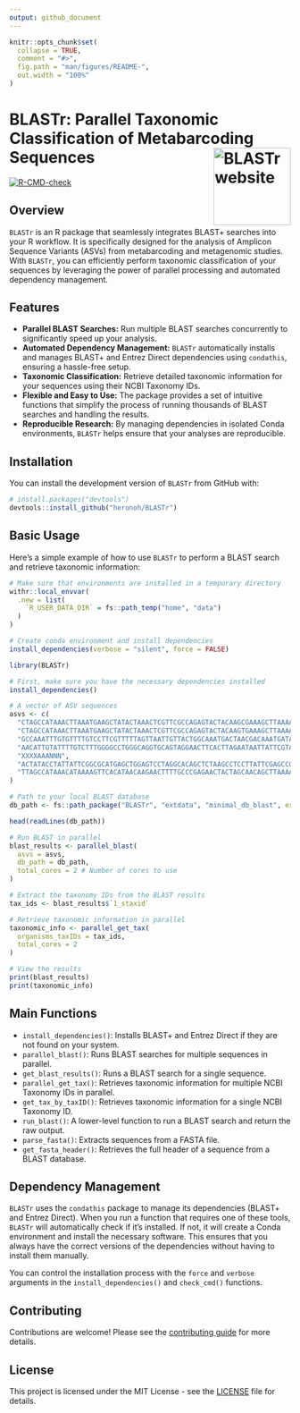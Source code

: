 ```yaml
---
output: github_document
---
```


<!-- README.md is generated from README.Rmd. Please edit that file -->

```r
knitr::opts_chunk$set(
  collapse = TRUE,
  comment = "#>",
  fig.path = "man/figures/README-",
  out.width = "100%"
)
```

# BLASTr: Parallel Taxonomic Classification of Metabarcoding Sequences <a href="https://heronoh.github.io/BLASTr/"><img src="man/figures/logo.png" align="right" height="138" alt="BLASTr website" /></a>

<!-- badges: start -->
[![R-CMD-check](https://github.com/heronoh/BLASTr/actions/workflows/R-CMD-check.yaml/badge.svg)](https://github.com/heronoh/BLASTr/actions/workflows/R-CMD-check.yaml)
<!-- [![CRAN status](https://www.r-pkg.org/badges/version/BLASTr)](https://CRAN.R-project.org/package=BLASTr) -->
<!-- badges: end -->

## Overview

`BLASTr` is an R package that seamlessly integrates BLAST+ searches into your R workflow.
It is specifically designed for the analysis of Amplicon Sequence Variants (ASVs) from metabarcoding and metagenomic studies.
With `BLASTr`, you can efficiently perform taxonomic classification of your sequences by leveraging the power of parallel processing and automated dependency management.

## Features

* **Parallel BLAST Searches:** Run multiple BLAST searches concurrently to significantly speed up your analysis.
* **Automated Dependency Management:** `BLASTr` automatically installs and manages BLAST+ and Entrez Direct dependencies using `condathis`, ensuring a hassle-free setup.
* **Taxonomic Classification:** Retrieve detailed taxonomic information for your sequences using their NCBI Taxonomy IDs.
* **Flexible and Easy to Use:** The package provides a set of intuitive functions that simplify the process of running thousands of BLAST searches and handling the results.
* **Reproducible Research:** By managing dependencies in isolated Conda environments, `BLASTr` helps ensure that your analyses are reproducible.

## Installation

You can install the development version of `BLASTr` from GitHub with:

```r
# install.packages("devtools")
devtools::install_github("heronoh/BLASTr")
```

## Basic Usage

Here's a simple example of how to use `BLASTr` to perform a BLAST search and retrieve taxonomic information:

```r
# Make sure that environments are installed in a temporary directory
withr::local_envvar(
  .new = list(
    `R_USER_DATA_DIR` = fs::path_temp("home", "data")
  )
)

# Create conda environment and install dependencies
install_dependencies(verbose = "silent", force = FALSE)
```

```r
library(BLASTr)

# First, make sure you have the necessary dependencies installed
install_dependencies()

# A vector of ASV sequences
asvs <- c(
  "CTAGCCATAAACTTAAATGAAGCTATACTAAACTCGTTCGCCAGAGTACTACAAGCGAAAGCTTAAAACTCATAGGACTTGGCGGTGTTTCAGACCCAC",
  "CTAGCCATAAACTTAAATGAAGCTATACTAAACTCGTTCGCCAGAGTACTACAAGTGAAAGCTTAAAACTCATAGGACTTGGCGGTGTTTCAGACCCAC",
  "GCCAAATTTGTGTTTTGTCCTTCGTTTTTAGTTAATTGTTACTGGCAAATGACTAACGACAAATGATAAATTACTAATAC",
  "AACATTGTATTTTGTCTTTGGGGCCTGGGCAGGTGCAGTAGGAACTTCACTTAGAATAATTATTCGTACTGAGCTTGGGCATCCAGGAAGACTTATCGGGGATGATCAAATCTATAATGTAATTGTTACAGCACATGCATTTGTGATAATTTTTTTTATAGTAATACCTATTATGATT",
  "XXXXAAANNN",
  "ACTATACCTATTATTCGGCGCATGAGCTGGAGTCCTAGGCACAGCTCTAAGCCTCCTTATTCGAGCCGAGCTGGGCCAGCCAGGCAACCTTCTAGGTAACGACCACATCTACAACGTTATCGTCACAGCCCATGCATTTGTAATAATCTTCTTCATAGTAATACCCATCATAATCGGAGGCTTTGGCAACTGACTAGTTCCCCTAATAATCGGTGCCCCCGATATG",
  "TTAGCCATAAACATAAAAGTTCACATAACAAGAACTTTTGCCCGAGAACTACTAGCAACAGCTTAAAACTCAAAGGACTTGGCGGTGCTTTATATCCAC"
)

# Path to your local BLAST database
db_path <- fs::path_package("BLASTr", "extdata", "minimal_db_blast", ext = "fasta")

head(readLines(db_path))
```

```r
# Run BLAST in parallel
blast_results <- parallel_blast(
  asvs = asvs,
  db_path = db_path,
  total_cores = 2 # Number of cores to use
)

# Extract the taxonomy IDs from the BLAST results
tax_ids <- blast_results$`1_staxid`

# Retrieve taxonomic information in parallel
taxonomic_info <- parallel_get_tax(
  organisms_taxIDs = tax_ids,
  total_cores = 2
)
```

```r
# View the results
print(blast_results)
print(taxonomic_info)
```

## Main Functions

* `install_dependencies()`: Installs BLAST+ and Entrez Direct if they are not found on your system.
* `parallel_blast()`: Runs BLAST searches for multiple sequences in parallel.
* `get_blast_results()`: Runs a BLAST search for a single sequence.
* `parallel_get_tax()`: Retrieves taxonomic information for multiple NCBI Taxonomy IDs in parallel.
* `get_tax_by_taxID()`: Retrieves taxonomic information for a single NCBI Taxonomy ID.
* `run_blast()`: A lower-level function to run a BLAST search and return the raw output.
* `parse_fasta()`: Extracts sequences from a FASTA file.
* `get_fasta_header()`: Retrieves the full header of a sequence from a BLAST database.

## Dependency Management

`BLASTr` uses the `condathis` package to manage its dependencies (BLAST+ and Entrez Direct).
When you run a function that requires one of these tools, `BLASTr` will automatically check if it's installed. If not, it will create a Conda environment and install the necessary software.
This ensures that you always have the correct versions of the dependencies without having to install them manually.

You can control the installation process with the `force` and `verbose` arguments in the `install_dependencies()` and `check_cmd()` functions.

## Contributing

Contributions are welcome! Please see the [contributing guide](.github/CONTRIBUTING.md) for more details.

## License

This project is licensed under the MIT License - see the [LICENSE](LICENSE) file for details.
